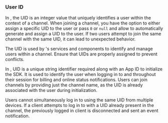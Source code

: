 ### User ID

<ProductWrapper notAllowed="signaling">

In <Vpd k="NAME" />, the UID is an integer value that uniquely identifies a user within the context of a channel. When joining a channel, you have the option to either assign a specific UID to the user or pass `0` or `null` and allow <Vg k="COMPANY" /> to automatically generate and assign a UID to the user. If two users attempt to join the same channel with the same UID, it can lead to unexpected behavior.

The UID is used by <Vg k="COMPANY" />'s services and components to identify and manage users within a channel. Ensure that UIDs are properly assigned to prevent conflicts.

</ProductWrapper>

<ProductWrapper product="signaling">

In <Vpd k="NAME" />, UID is a unique string identifier required along with an App ID to initialize the SDK. It is used to identify the user when logging in to <Vg k="MESS" /> and throughout their session for billing and online status notifications. Users can join channels by providing just the channel name, as the UID is already associated with the user during initialization.

Users cannot simultaneously log in to <Vg k="MESS" /> using the same UID from multiple devices. If a client attempts to log in to <Vg k="AGORA_BACKEND" /> with a UID already present in the channel, the previously logged in client is disconnected and sent an event notification.

</ProductWrapper>

